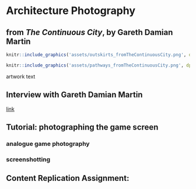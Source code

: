 # Architecture Photography

## from _The Continuous City_, by Gareth Damian Martin 

```r
knitr::include_graphics('assets/outskirts_fromTheContinuousCity.png', dpi = NA)
```

```r
knitr::include_graphics('assets/pathways_fromTheContinuousCity.png', dpi = NA)
```

artwork text

## Interview with Gareth Damian Martin
[link](https://www.gamescenes.org/2018/04/interview-gareth-damian-martin-the-aesthetics-of-analogue-game-photography.html)

## Tutorial: photographing the game screen

### analogue game photography
### screenshotting

## Content Replication Assignment: 


